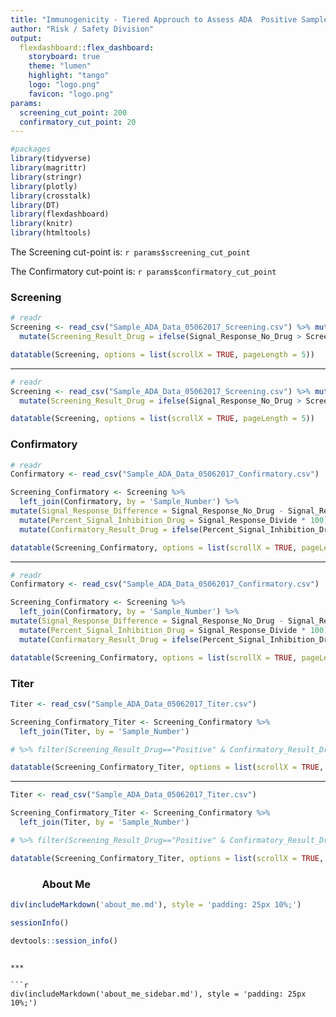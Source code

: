```yaml
---
title: "Immunogenicity - Tiered Approuch to Assess ADA	Positive Samples"
author: "Risk / Safety Division"
output: 
  flexdashboard::flex_dashboard:
    storyboard: true
    theme: "lumen"
    highlight: "tango"
    logo: "logo.png"
    favicon: "logo.png"
params:
  screening_cut_point: 200
  confirmatory_cut_point: 20
---
```


```r
#packages
library(tidyverse)
library(magrittr)
library(stringr)
library(plotly)
library(crosstalk)
library(DT)
library(flexdashboard)
library(knitr)
library(htmltools)
```

The Screening cut-point is: `r params$screening_cut_point`

The Confirmatory cut-point is: `r params$confirmatory_cut_point`

### Screening {data-commentary-width=700}


```r

# readr
Screening <- read_csv("Sample_ADA_Data_05062017_Screening.csv") %>% mutate(Screening_Cutpoint = params$screening_cut_point) %>%
  mutate(Screening_Result_Drug = ifelse(Signal_Response_No_Drug > Screening_Cutpoint, "Positive", "Negative")) %>% mutate(Signal_Response_No_Drug_log10 = log10(Signal_Response_No_Drug)) %>% filter(Screening_Result_Drug=="Positive")

datatable(Screening, options = list(scrollX = TRUE, pageLength = 5))

```

***

```r
# readr
Screening <- read_csv("Sample_ADA_Data_05062017_Screening.csv") %>% mutate(Screening_Cutpoint = params$screening_cut_point) %>%
  mutate(Screening_Result_Drug = ifelse(Signal_Response_No_Drug > Screening_Cutpoint, "Positive", "Negative")) %>% mutate(Signal_Response_No_Drug_log10 = log10(Signal_Response_No_Drug)) %>% filter(Screening_Result_Drug=="Positive")

datatable(Screening, options = list(scrollX = TRUE, pageLength = 5))

```

### Confirmatory {data-commentary-width=700}


```r

# readr
Confirmatory <- read_csv("Sample_ADA_Data_05062017_Confirmatory.csv")

Screening_Confirmatory <- Screening %>%
  left_join(Confirmatory, by = 'Sample_Number') %>%
mutate(Signal_Response_Difference = Signal_Response_No_Drug - Signal_Response_Drug)  %>% mutate(Signal_Response_Divide = Signal_Response_Difference / Signal_Response_No_Drug)  %>%
  mutate(Percent_Signal_Inhibition_Drug = Signal_Response_Divide * 100) %>% mutate(Confirmatory_Cutpoint = params$confirmatory_cut_point) %>%
  mutate(Confirmatory_Result_Drug = ifelse(Percent_Signal_Inhibition_Drug > Confirmatory_Cutpoint, "Positive", "Negative")) %>% select(-Signal_Response_Difference, -Signal_Response_Divide)%>% filter(Confirmatory_Result_Drug=="Positive")

datatable(Screening_Confirmatory, options = list(scrollX = TRUE, pageLength = 5))

```

***

```r
# readr
Confirmatory <- read_csv("Sample_ADA_Data_05062017_Confirmatory.csv")

Screening_Confirmatory <- Screening %>%
  left_join(Confirmatory, by = 'Sample_Number') %>%
mutate(Signal_Response_Difference = Signal_Response_No_Drug - Signal_Response_Drug)  %>% mutate(Signal_Response_Divide = Signal_Response_Difference / Signal_Response_No_Drug)  %>%
  mutate(Percent_Signal_Inhibition_Drug = Signal_Response_Divide * 100) %>% mutate(Confirmatory_Cutpoint = params$confirmatory_cut_point) %>%
  mutate(Confirmatory_Result_Drug = ifelse(Percent_Signal_Inhibition_Drug > Confirmatory_Cutpoint, "Positive", "Negative")) %>% select(-Signal_Response_Difference, -Signal_Response_Divide)%>% filter(Confirmatory_Result_Drug=="Positive")

datatable(Screening_Confirmatory, options = list(scrollX = TRUE, pageLength = 5))

```

### Titer {data-commentary-width=700}


```r

Titer <- read_csv("Sample_ADA_Data_05062017_Titer.csv")

Screening_Confirmatory_Titer <- Screening_Confirmatory %>%
  left_join(Titer, by = 'Sample_Number') 

# %>% filter(Screening_Result_Drug=="Positive" & Confirmatory_Result_Drug=="Positive")

datatable(Screening_Confirmatory_Titer, options = list(scrollX = TRUE, pageLength = 5))

```

***

```r
Titer <- read_csv("Sample_ADA_Data_05062017_Titer.csv")

Screening_Confirmatory_Titer <- Screening_Confirmatory %>%
  left_join(Titer, by = 'Sample_Number') 

# %>% filter(Screening_Result_Drug=="Positive" & Confirmatory_Result_Drug=="Positive")

datatable(Screening_Confirmatory_Titer, options = list(scrollX = TRUE, pageLength = 5))

```

### About Me {style="padding: 0px 10%;"}

```r
div(includeMarkdown('about_me.md'), style = 'padding: 25px 10%;')

sessionInfo()

devtools::session_info() 
```
```

***

```r
div(includeMarkdown('about_me_sidebar.md'), style = 'padding: 25px 10%;')
```
